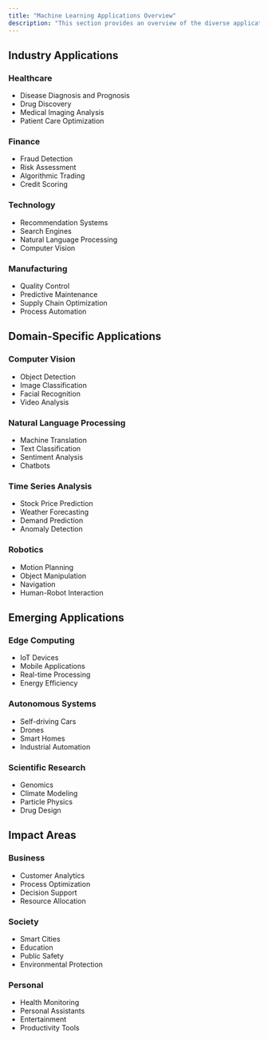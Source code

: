 ```yaml
---
title: "Machine Learning Applications Overview"
description: "This section provides an overview of the diverse applications of machine learning across different industries and domains."
---
```


## Industry Applications

### Healthcare
- Disease Diagnosis and Prognosis
- Drug Discovery
- Medical Imaging Analysis
- Patient Care Optimization

### Finance
- Fraud Detection
- Risk Assessment
- Algorithmic Trading
- Credit Scoring

### Technology
- Recommendation Systems
- Search Engines
- Natural Language Processing
- Computer Vision

### Manufacturing
- Quality Control
- Predictive Maintenance
- Supply Chain Optimization
- Process Automation

## Domain-Specific Applications

### Computer Vision
- Object Detection
- Image Classification
- Facial Recognition
- Video Analysis

### Natural Language Processing
- Machine Translation
- Text Classification
- Sentiment Analysis
- Chatbots

### Time Series Analysis
- Stock Price Prediction
- Weather Forecasting
- Demand Prediction
- Anomaly Detection

### Robotics
- Motion Planning
- Object Manipulation
- Navigation
- Human-Robot Interaction

## Emerging Applications

### Edge Computing
- IoT Devices
- Mobile Applications
- Real-time Processing
- Energy Efficiency

### Autonomous Systems
- Self-driving Cars
- Drones
- Smart Homes
- Industrial Automation

### Scientific Research
- Genomics
- Climate Modeling
- Particle Physics
- Drug Design

## Impact Areas

### Business
- Customer Analytics
- Process Optimization
- Decision Support
- Resource Allocation

### Society
- Smart Cities
- Education
- Public Safety
- Environmental Protection

### Personal
- Health Monitoring
- Personal Assistants
- Entertainment
- Productivity Tools